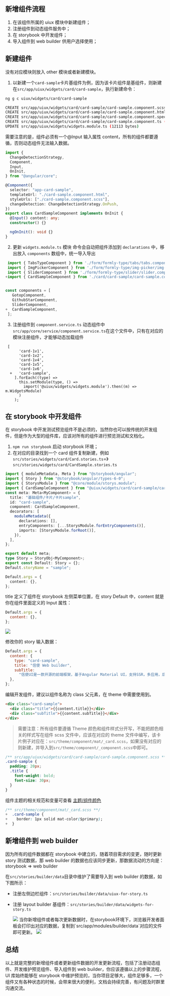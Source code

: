 
<Meta title="开发/开发组件" id="develop/newComponent" />

## 新增组件流程

1.  在该组件所属的 uiux 模块中新建组件；
2.  注册组件到动态组件服务中；
3.  在 storybook 中开发组件；
4.  导入组件到 web builder 供用户选择使用；

## 新建组件

没有对应模块则放入 other 模块或者新建模块。

1. 以新建一个`card-sample`卡片基组件为例，因为该卡片组件是基组件，则新建在`src/app/uiux/widgets/card/card-sample`，执行新建命令：

```bash
ng g c uiux/widgets/card/card-sample

CREATE src/app/uiux/widgets/card/card-sample/card-sample.component.scss (0 bytes)
CREATE src/app/uiux/widgets/card/card-sample/card-sample.component.html (26 bytes)
CREATE src/app/uiux/widgets/card/card-sample/card-sample.component.spec.ts (655 bytes)
CREATE src/app/uiux/widgets/card/card-sample/card-sample.component.ts (295 bytes)
UPDATE src/app/uiux/widgets/widgets.module.ts (12113 bytes)
```

需要注意的是，组件必须有一个@Input 输入属性 content，所有的组件都要遵循，否则动态组件无法输入数据。

```ts
import {
  ChangeDetectionStrategy,
  Component,
  Input,
  OnInit,
} from "@angular/core";

@Component({
  selector: "app-card-sample",
  templateUrl: "./card-sample.component.html",
  styleUrls: ["./card-sample.component.scss"],
  changeDetection: ChangeDetectionStrategy.OnPush,
})
export class CardSampleComponent implements OnInit {
  @Input() content: any;
  constructor() {}

  ngOnInit(): void {}
}
```

2. 更新 `widgets.module.ts` 模块
   命令会自动把组件添加到 `declarations` 中，移出放入 `components` 数组中，统一导入导出

```ts
 import { TabsTypeComponent } from './form/formly-type/tabs/tabs.component';
 import { ImgPickerComponent } from './form/formly-type/img-picker/img-picker.component';
 import { SliderComponent } from './form/formly-type/slider/slider.component';
+import { CardSampleComponent } from './card/card-sample/card-sample.component';


const components = [
   GotopComponent,
   GithubStarComponent,
   SliderComponent,
+  CardSampleComponent,
 ];
```

3. 注册组件到 `component.service.ts` 动态组件中
   `src/app/core/service/component.service.ts`在这个文件中，只有在对应的模块注册组件，才能够动态加载组件

```
 [
      'card-1v1',
      'card-1v2',
      'card-1v4',
      'card-1v5',
      'card-1v6',
  +   'card-sample',
    ].forEach((type) =>
      this.setModule(type, () =>
        import('@uiux/widgets/widgets.module').then((m) => m.WidgetsModule)
      )
    );
```

## 在 storybook 中开发组件

在 storybook 中开发测试预览组件不是必须的，当然你也可以按传统的开发组件，但是作为大型的组件库，应该对所有的组件进行预览测试和文档化。

1. `npm run storybook` 启动 storybook 环境；
2. 在对应的目录找到一个 card 组件复制新建，例如`src/stories/widgets/card/Card.stories.ts`=》`src/stories/widgets/card/CardSample.stories.ts`

```ts
import { moduleMetadata, Meta } from "@storybook/angular";
import { Story } from "@storybook/angular/types-6-0";
import { StorysModule } from "@core/module/storys.module";
import { CardSampleComponent } from "@uiux/widgets/card/card-sample/card-sample.component";
const meta: Meta<MyComponent> = {
  title: "基础组件/卡片/卡片sample",
  id: "card-sample",
  component: CardSampleComponent,
  decorators: [
    moduleMetadata({
      declarations: [],
      entryComponents: [...StorysModule.forEntryComponents()],
      imports: [StorysModule.forRoot()],
    }),
  ],
};

export default meta;
type Story = StoryObj<MyComponent>;
export const Default: Story = {};
Default.storyName = "sample";

Default.args = {
  content: {},
};
```

title 定义了组件在 storybook 左侧菜单位置，在 story Default 中，content 就是你在组件里面定义的 Input 属性：

```js
Default.args = {
  content: {},
};
```

<img src="assets/storybook/assets/card-sample.png" />

修改你的 story 输入数据：

```js
Default.args = {
  content: {
    type: "card-sample",
    title: "信使 Web builder",
    subTitle:
      "信使UI是一款开源的前端框架，基于Angular Material UI，支持SSR，多应用，后端可根据实际情况自由配置，可自定义开发、新增组件库。",
  },
};
```

编辑开发组件，建议以组件名称为 class 父元素，在 theme 中需要使用到。

```html
<div class="card-sample">
  <div class="title">{{content.title}}</div>
  <div class="subTitle">{{content.subTitle}}</div>
</div>
```

> 需要注意：所有组件要遵循 Theme 颜色和组件样式分开写，不能把颜色相关的样式写在组件 scss 文件中，应该在对应的 theme 文件中编写，该卡片例子对应在：`src/theme/component/mat/_card.scss`，如果没有对应的则新建，并导入到`src/theme/component/_component.scss`中即可。

```css
/** src/app/uiux/widgets/card/card-sample/card-sample.component.scss **/
.card-sample {
  padding: 20px;
  .title {
    font-weight: bold;
    font-size: 30px;
  }
}
```

组件主题的相关规范和变量可查看 [主题/组件颜色](?path=/docs/create-theme--page)

```css
/** src/theme/component/mat/_card.scss **/
+  .card-sample {
+    border: 1px solid mat-color($primary);
+  }
```

## 新增组件到 web builder

因为所有的组件数据都在 storybook 中建立的，随着项目需求的变更，随时更新 story 测试数据，那 web builder 的数据也应该同步更新，那数据流动的方向是：storybook => web builder

在`src/stories/builder/data`目录中维护了需要导入到 web builder 的数据，如下图所示：

- 注册左侧边栏组件：`src/stories/builder/data/uiux-for-story.ts`
- 注册 layout builder 基组件：`src/stories/builder/data/widgets-for-story.ts`

  <img src="assets/storybook/assets/export.png" />
  当你新增组件或者每次更新数据时，在storybook环境下，浏览器开发者面板会打印出对应的数据，复制到`src/app/modules/builder/data`对应的文件即可更新。
  <img src="assets/storybook/assets/copyData.png" />

## 总结

以上就是完整的新增组件或者更新组件数据的开发更新流程，包括了注册动态组件、开发维护预览组件、导入组件到 web builder，你应该遵循以上的步骤流程，UI 库始终能够在 storybook 中维护预览的，当你项目足够大，组件足够多，一个组件又有各种状态的时候，会带来很大的便利，文档会持续完善，有问题及时群里沟通交流。
